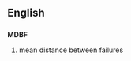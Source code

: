 ==English==

==={{acronym}}===
'''MDBF'''

# mean distance between failures
{{count page|[[Wiktionary:Page count]]}}